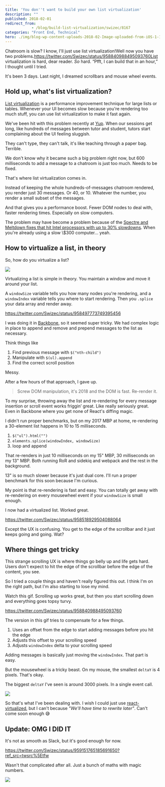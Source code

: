 ```yaml
---
title: 'You don''t want to build your own list virtualization'
description: ""
published: 2018-02-01
redirect_from: 
            - /blog/build-list-virtualization/swizec/8167
categories: "Front End, Technical"
hero: ./img/blog-wp-content-uploads-2018-02-Image-uploaded-from-iOS-1-1-1024x768.jpg
---
```


Chatroom is slow? I know, I'll just use list virtualization!Well now you have two problems.<https://twitter.com/Swizec/status/958840988495093760List> virtualization is hard, dear reader. _So_ hard. “Pfft, I can build that in an hour,” I thought until I tried.

It's been 3 days. Last night, I dreamed scrollbars and mouse wheel events.

## Hold up, what's list virtualization?

[List virtualization](https://www.google.com/search?q=list+virtualization&oq=list+virtualization&aqs=chrome..69i57j0l5.2398j0j1&sourceid=chrome&ie=UTF-8) is a performance improvement technique for large lists or tables. Whenever your UI becomes slow because you're rendering too much stuff, you can use list virtualization to make it fast again.

We've been hit with this problem recently at [Yup](https://www.yup.com). When our sessions get long, like hundreds of messages between tutor and student, tutors start complaining about the UI feeling sluggish.

They can't type, they can't talk, it's like teaching through a paper bag. Terrible.

We don't know why it became such a big problem right now, but 600 milliseconds to add a message to a chatroom is just too much. Needs to be fixed.

That's where list virtualization comes in.

Instead of keeping the whole hundreds-of-messages chatroom rendered, you render just 30 messages. Or 40, or 10. Whatever the number, you render a small subset of the messages.

And that gives you a performance boost. Fewer DOM nodes to deal with, faster rendering times. Especially on slow computers.

The problem may have become a problem because of the [Spectre and Meltdown fixes that hit Intel processors with up to 30% slowdowns](https://techcrunch.com/2018/01/03/a-major-kernel-vulnerability-is-going-to-slow-down-all-intel-processors-2/). When you're already using a slow \\$300 computer… yeah.

## How to virtualize a list, in theory

So, how do you virtualize a list?

![](./img/blog-wp-content-uploads-2018-02-Image-uploaded-from-iOS-1-1-1024x768.jpg)

Virtualizing a list is simple in theory. You maintain a window and move it around your list.

A `windowSize` variable tells you how many nodes you're rendering, and a `windowIndex` variable tells you where to start rendering. Then you `.splice` your data array and render away.

<https://twitter.com/Swizec/status/958497773749395456>

I was doing it in [Backbone](http://backbonejs.org/), so it seemed super tricky. We had complex logic in place to append and remove and prepend messages to the list as necessary.

Think things like

1.  Find previous message with `$("nth-child")`
2.  Manipulate with `$(ul).append`
3.  Find the correct scroll position

Messy.

After a few hours of that approach, I gave up.

> Screw DOM manipulation, it's 2018 and the DOM is fast. Re-render it.

To my surprise, throwing away the list and re-rendering for every message insertion or scroll event works friggin’ great. Like really seriously great. Even in Backbone where you get none of React's diffing magic.

I didn't run proper benchmarks, but on my 2017 MBP at home, re-rendering a 30-element list happens in 10 to 15 milliseconds.

1.  `$("ul").html("")`
2.  `elements.splice(windowIndex, windowSize)`
3.  loop and append

That re-renders in just 10 milliseconds on my 15" MBP, 30 milliseconds on my 13" MBP. Both running RoR and sidekiq and webpack and the rest in the background.

13" is so much slower because it's just dual core. I'll run a proper benchmark for this soon because I'm curious.

My point is that re-rendering is fast and easy. You can totally get away with re-rendering on every mousewheel event if your `windowSize` is small enough.

I now had a virtualized list. Worked great.

<https://twitter.com/Swizec/status/958518929504088064>

Except the UX is confusing. You get to the edge of the scrollbar and it just keeps going and going. Wat?

## Where things get tricky

This strange scrolling UX is where things go belly up and life gets hard. Users don't expect to hit the edge of the scrollbar before the edge of the content, you see.

So I tried a couple things and haven't really figured this out. I think I'm on the right path, but I'm also starting to lose my mind.

Watch this gif. Scrolling up works great, but then you start scrolling down and everything goes topsy turvy.

<https://twitter.com/Swizec/status/958840988495093760>

The version in this gif tries to compensate for a few things.

1.  Uses an offset from the edge to start adding messages before you hit the edge
2.  Adjusts this offset to your scrolling speed
3.  Adjusts `windowIndex` delta to your scrolling speed

Adding messages is basically just moving the `windowIndex`. That part is easy.

But the mousewheel is a tricky beast. On my mouse, the smallest `deltaY` is 4 pixels. That's okay.

The biggest `deltaY` I've seen is around 3000 pixels. In a single event call.

![](./img/media-xT0xeJpnrWC4XWblEk-giphy.gif)

So that's what I've been dealing with. I wish I could just use [react-virtualized](https://github.com/bvaughn/react-virtualized), but I can't because _"We'll have time to rewrite later"_. Can't come soon enough 😅

## Update: OMG I DID IT

It's not as smooth as Slack, but it's good enough for now.

<https://twitter.com/Swizec/status/959151765185691650?ref_src=twsrc%5Etfw>

Wasn't that complicated after all. Just a bunch of maths with magic numbers.

![](./img/blog-wp-content-uploads-2018-02-carbon-2-1024x1013.png)
